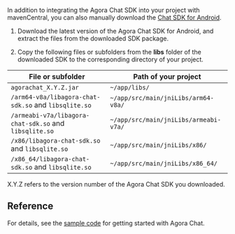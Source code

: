 <PlatformWrapper platform="android">

In addition to integrating the Agora Chat SDK into your project with mavenCentral, you can also manually download the [Chat SDK for Android](https://docs.agora.io/en/sdks?platform=android). 

1. Download the latest version of the Agora Chat SDK for Android, and extract the files from the downloaded SDK package.

2. Copy the following files or subfolders from the **libs** folder of the downloaded SDK to the corresponding directory of your project.

| File or subfolder                                      | Path of your project                  |
| ------------------------------------------------------ | ------------------------------------- |
| `agorachat_X.Y.Z.jar`                                  | `~/app/libs/`                         |
| `/arm64-v8a/libagora-chat-sdk.so` and `libsqlite.so`   | `~/app/src/main/jniLibs/arm64-v8a/`   |
| `/armeabi-v7a/libagora-chat-sdk.so` and `libsqlite.so` | `~/app/src/main/jniLibs/armeabi-v7a/` |
| `/x86/libagora-chat-sdk.so` and `libsqlite.so`         | `~/app/src/main/jniLibs/x86/`         |
| `/x86_64/libagora-chat-sdk.so` and `libsqlite.so`      | `~/app/src/main/jniLibs/x86_64/`      |

<div class="alert info"> X.Y.Z refers to the version number of the Agora Chat SDK you downloaded.</div>


## Reference

For details, see the [sample code](https://github.com/AgoraIO/Agora-Chat-API-Examples/blob/main/Chat-Android/app/src/main/java/io/agora/agorachatquickstart/MainActivity.java) for getting started with Agora Chat.

</PlatformWrapper>
